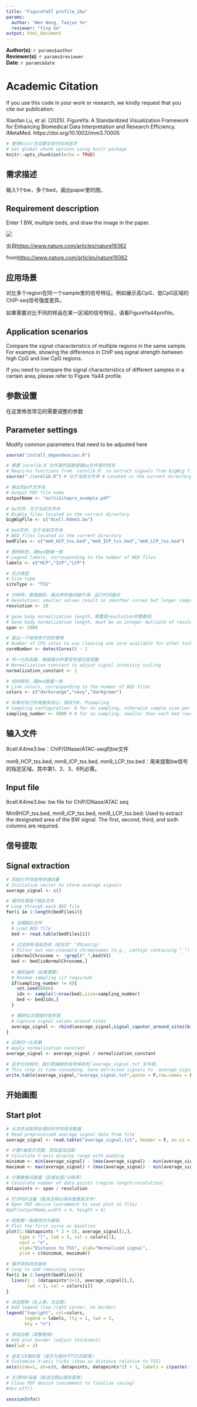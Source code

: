 ```yaml
---
title: "FigureYa57 profile_1bw"
params:
  author: "Wen Wang, Taojun Ye"
  reviewer: "Ying Ge"
output: html_document
---
```


**Author(s)**: `r params$author`  
**Reviewer(s)**: `r params$reviewer`  
**Date**: `r params$date`  


# Academic Citation
If you use this code in your work or research, we kindly request that you cite our publication:

Xiaofan Lu, et al. (2025). FigureYa: A Standardized Visualization Framework for Enhancing Biomedical Data Interpretation and Research Efficiency. iMetaMed. https://doi.org/10.1002/imm3.70005


```r
# 使用knitr包设置全局代码块选项
# Set global chunk options using knitr package
knitr::opts_chunk$set(echo = TRUE)
```

## 需求描述

输入1个bw，多个bed，画出paper里的图。

## Requirement description

Enter 1 BW, multiple beds, and draw the image in the paper.

![](example.png)

出自<https://www.nature.com/articles/nature19362>

from<https://www.nature.com/articles/nature19362>

## 应用场景

对比多个region在同一个sample里的信号特征。例如展示高CpG、低CpG区域的ChIP-seq信号强度差异。

如果需要对比不同的样品在某一区域的信号特征，请看FigureYa44profile。

## Application scenarios

Compare the signal characteristics of multiple regions in the same sample. For example, showing the difference in ChIP seq signal strength between high CpG and low CpG regions.

If you need to compare the signal characteristics of different samples in a certain area, please refer to Figure Ya44 profile.

## 参数设置

在这里修改常见的需要调整的参数

## Parameter settings

Modify common parameters that need to be adjusted here

```r
source("install_dependencies.R")

# 需要`corelib.R`文件里的函数提取bw文件里的信号
# Requires functions from `corelib.R` to extract signals from bigWig files
source("./corelib.R") # 位于当前文件夹 # Located in the current directory

# 输出的pdf文件名
# Output PDF file name
outputName <- "multiSitepro_example.pdf" 

# bw文件，位于当前文件夹
# BigWig files located in the current directory
bigWigFile <- c("8cell.K4me3.bw") 

# bed文件，位于当前文件夹
# BED files located in the current directory
bedFiles <- c("mm9_HCP_tss.bed","mm9_ICP_tss.bed","mm9_LCP_tss.bed") 

# 图例标签，跟bed数量一致
# Legend labels, corresponding to the number of BED files
labels <- c("HCP","ICP","LCP") 

# 位点类型
# Site type
siteType <- "TSS"

# 分辨率，数值越低，画出来的曲线越平滑，运行时间越长
# Resolution: smaller values result in smoother curves but longer computation time
resolution <- 10 

# gene body normalization length，需要是resolution的整数倍
# Gene body normalization length, must be an integer multiple of resolution
span <- 2000 

# 留出一个核用来干别的事情
# Number of CPU cores to use (leaving one core available for other tasks)
coreNumber <- detectCores() - 1 

# 均一化的系数，根据展示所需信号值刻度调整
# Normalization constant to adjust signal intensity scaling
normalization_constant <- 1 

# 线的颜色，跟bed数量一致
# Line colors, corresponding to the number of BED files
colors <- c("darkorange","navy","darkgreen") 

# 如果对自己的电脑有信心，就改为0，不sampling
# Sampling configuration: 0 for no sampling, otherwise sample size per BED file
sampling_number <- 5000 # 0 for no sampling, smaller than each bed rows
```


## 输入文件

8cell.K4me3.bw：ChIP/DNase/ATAC-seq的bw文件

mm9_HCP_tss.bed, mm9_ICP_tss.bed, mm9_LCP_tss.bed：用来提取bw信号的指定区域。其中第1、2、3、6列必需。

## Input file

8cell.K4me3.bw: bw file for ChIP/DNase/ATAC seq

Mm9HCP_tss.bed, mm9_iCP_tss.bed, mm9_LCP_tss.bed: Used to extract the designated area of the BW signal. The first, second, third, and sixth columns are required.

## 信号提取

## Signal extraction

```r
# 初始化平均信号存储向量
# Initialize vector to store average signals
average_signal <- c()

# 循环处理每个BED文件
# Loop through each BED file
for(i in 1:length(bedFiles)){
  
  # 加载BED文件
  # Load BED file
  bed <- read.table(bedFiles[i])
  
  # 过滤非标准染色体（如包含"_"的contig）
  # Filter out non-standard chromosomes (e.g., contigs containing "_")
  isNormalChrosome <- !grepl("_",bed$V1)
  bed <- bed[isNormalChrosome,]
  
  # 随机抽样（如果需要）
  # Random sampling (if required)
  if(sampling_number != 0){
    set.seed(6666)  
    idx <- sample(1:nrow(bed),size=sampling_number)  
    bed <- bed[idx,]  
  }

  # 捕获位点周围的信号值
  # Capture signal values around sites
  average_signal <- rbind(average_signal,signal_caputer_around_sites(bigWigFile,bed,resolution=resolution,span=span,cores=as.integer(coreNumber)))
}

# 应用归一化系数
# Apply normalization constant
average_signal <- average_signal / normalization_constant

# 这步比较耗时，我们把抽取的信号保存到`average_signal.txt`文件里。
# This step is time-consuming. Save extracted signals to `average_signal.txt`.
write.table(average_signal,"average_signal.txt",quote = F,row.names = F,col.names = F)
```


## 开始画图

## Start plot

```r
# 从文件读取预处理好的平均信号数据
# Read preprocessed average signal data from file
average_signal <- read.table("average_signal.txt", header = F, as.is = T)

# 计算Y轴显示范围，添加适当边距
# Calculate Y-axis display range with padding
minimum <- min(average_signal) - (max(average_signal) - min(average_signal)) * 0.1
maximum <- max(average_signal) + (max(average_signal) - min(average_signal)) * 0.1 * length(bedFiles)

# 计算数据点数量（区域长度/分辨率）
# Calculate number of data points (region length/resolution)
datapoints <- span / resolution

# 打开PDF设备（取消注释以保存图表到文件）
# Open PDF device (uncomment to save plot to file)
#pdf(outputName,width = 4, height = 4)

# 绘制第一条曲线作为基础
# Plot the first curve as baseline
plot(1:(datapoints * 2 + 1), average_signal[1,], 
     type = "l", lwd = 3, col = colors[1],
     xaxt = "n", 
     xlab="Distance to TSS", ylab="Normalized signal", 
     ylim = c(minimum, maximum))

# 循环添加其余曲线
# Loop to add remaining curves
for(i in 2:length(bedFiles)){
  lines(1 : (datapoints*2+1), average_signal[i,], 
        lwd = 3, col = colors[i]) 
}

# 添加图例（右上角，无边框）
# Add legend (top-right corner, no border)
legend("topright", col=colors, 
       legend = labels, lty = 1, lwd = 3,
       bty = "n") 

# 添加边框（调整粗细）
# Add plot border (adjust thickness)
box(lwd = 2) 

# 自定义X轴刻度（显示为相对于TSS的距离）
# Customize X-axis ticks (show as distance relative to TSS)
axis(side=1, at=c(0, datapoints, datapoints*2) + 1, labels = c(paste(-1*span/1000, "kb"), siteType, paste(span/1000, "kb")))

# 关闭PDF设备（取消注释以保存图表）
# Close PDF device (uncomment to finalize saving)
#dev.off()
```

```r
sessionInfo()
```